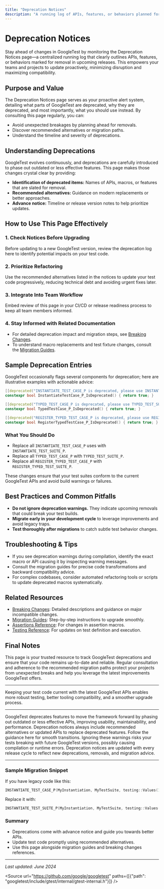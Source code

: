 ```yaml
---
title: "Deprecation Notices"
description: "A running log of APIs, features, or behaviors planned for deprecation. Clearly suggests recommended alternatives and gives advance notice, empowering teams to update proactively."
---
```


# Deprecation Notices

Stay ahead of changes in GoogleTest by monitoring the Deprecation Notices page—a centralized running log that clearly outlines APIs, features, or behaviors marked for removal in upcoming releases. This empowers your teams and projects to update proactively, minimizing disruption and maximizing compatibility.

## Purpose and Value

The Deprecation Notices page serves as your proactive alert system, detailing what parts of GoogleTest are deprecated, why they are deprecated, and most importantly, what you should use instead. By consulting this page regularly, you can:

- Avoid unexpected breakages by planning ahead for removals.
- Discover recommended alternatives or migration paths.
- Understand the timeline and severity of deprecations.

## Understanding Deprecations

GoogleTest evolves continuously, and deprecations are carefully introduced to phase out outdated or less effective features. This page makes those changes crystal clear by providing:

- **Identification of deprecated items:** Names of APIs, macros, or features that are slated for removal.
- **Recommended alternatives:** Guidance on modern replacements or better approaches.
- **Advance notice:** Timeline or release version notes to help prioritize updates.

## How to Use This Page Effectively

### 1. Check Notices Before Upgrading

Before updating to a new GoogleTest version, review the deprecation log here to identify potential impacts on your test code.

### 2. Prioritize Refactoring

Use the recommended alternatives listed in the notices to update your test code progressively, reducing technical debt and avoiding urgent fixes later.

### 3. Integrate Into Team Workflow

Embed review of this page in your CI/CD or release readiness process to keep all team members informed.

### 4. Stay Informed with Related Documentation

- For detailed deprecation impact and migration steps, see [Breaking Changes](../breaking-migrations/breaking-changes).
- To understand macro replacements and test fixture changes, consult the [Migration Guides](../breaking-migrations/migration-guides).

## Sample Deprecation Entries

GoogleTest occasionally flags several components for deprecation; here are illustrative examples with actionable advice:

```cpp
[[deprecated("INSTANTIATE_TEST_CASE_P is deprecated, please use INSTANTIATE_TEST_SUITE_P")]]
constexpr bool InstantiateTestCase_P_IsDeprecated() { return true; }

[[deprecated("TYPED_TEST_CASE_P is deprecated, please use TYPED_TEST_SUITE_P")]]
constexpr bool TypedTestCase_P_IsDeprecated() { return true; }

[[deprecated("REGISTER_TYPED_TEST_CASE_P is deprecated, please use REGISTER_TYPED_TEST_SUITE_P")]]
constexpr bool RegisterTypedTestCase_P_IsDeprecated() { return true; }
```

### What You Should Do

- Replace all `INSTANTIATE_TEST_CASE_P` uses with `INSTANTIATE_TEST_SUITE_P`.
- Replace all `TYPED_TEST_CASE_P` with `TYPED_TEST_SUITE_P`.
- Replace all `REGISTER_TYPED_TEST_CASE_P` with `REGISTER_TYPED_TEST_SUITE_P`.

These changes ensure that your test suites conform to the current GoogleTest APIs and avoid build warnings or failures.

## Best Practices and Common Pitfalls

- **Do not ignore deprecation warnings.** They indicate upcoming removals that could break your test builds.
- **Migrate early in your development cycle** to leverage improvements and avoid legacy traps.
- **Test thoroughly after migrations** to catch subtle test behavior changes.

## Troubleshooting & Tips

- If you see deprecation warnings during compilation, identify the exact macro or API causing it by inspecting warning messages.
- Consult the migration guides for precise code transformations and backward compatibility advice.
- For complex codebases, consider automated refactoring tools or scripts to update deprecated macros systematically.

## Related Resources

- [Breaking Changes](../breaking-migrations/breaking-changes): Detailed descriptions and guidance on major incompatible changes.
- [Migration Guides](../breaking-migrations/migration-guides): Step-by-step instructions to upgrade smoothly.
- [Assertions Reference](../reference/assertions.md): For changes in assertion macros.
- [Testing Reference](../reference/testing.md): For updates on test definition and execution.

## Final Notes

This page is your trusted resource to track GoogleTest deprecations and ensure that your code remains up-to-date and reliable. Regular consultation and adherence to the recommended migration paths protect your projects from unexpected breaks and help you leverage the latest improvements GoogleTest offers.

---

<Info>
Keeping your test code current with the latest GoogleTest APIs enables more robust testing, better tooling compatibility, and a smoother upgrade process.
</Info>

---

<AccordionGroup title="Deprecation Notices FAQ">
<Accordion title="Why does GoogleTest deprecate features?">
GoogleTest deprecates features to move the framework forward by phasing out outdated or less effective APIs, improving usability, maintainability, and performance.
</Accordion>
<Accordion title="How do I find recommended alternatives?">
Deprecation notices always include recommended alternatives or updated APIs to replace deprecated features. Follow the guidance here for smooth transitions.
</Accordion>
<Accordion title="What happens if I ignore deprecation warnings?">
Ignoring these warnings risks your tests breaking with future GoogleTest versions, possibly causing compilation or runtime errors.
</Accordion>
<Accordion title="How often is this page updated?">
Deprecation notices are updated with every release cycle to reflect new deprecations, removals, and migration advice.
</Accordion>
</AccordionGroup>

---

### Sample Migration Snippet

If you have legacy code like this:

```cpp
INSTANTIATE_TEST_CASE_P(MyInstantiation, MyTestSuite, testing::Values(1, 2, 3));
```
Replace it with:

```cpp
INSTANTIATE_TEST_SUITE_P(MyInstantiation, MyTestSuite, testing::Values(1, 2, 3));
```

### Summary
- Deprecations come with advance notice and guide you towards better APIs.
- Update test code promptly using recommended alternatives.
- Use this page alongside migration guides and breaking changes references.

---

_Last updated: June 2024_

<Source url="https://github.com/google/googletest" paths={[{"path": "googletest/include/gtest/internal/gtest-internal.h"}]} />
